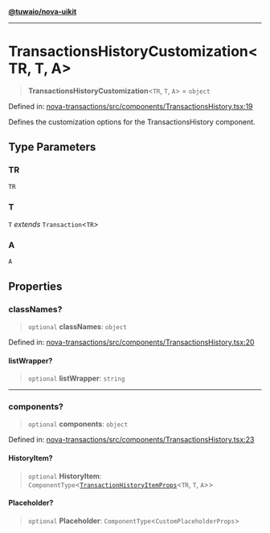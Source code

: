 [**@tuwaio/nova-uikit**](../../../README.md)

***

# TransactionsHistoryCustomization\<TR, T, A\>

> **TransactionsHistoryCustomization**\<`TR`, `T`, `A`\> = `object`

Defined in: [nova-transactions/src/components/TransactionsHistory.tsx:19](https://github.com/TuwaIO/nova-uikit/blob/5275b21e4cfcca13146d3aad8d93d68998767c72/packages/nova-transactions/src/components/TransactionsHistory.tsx#L19)

Defines the customization options for the TransactionsHistory component.

## Type Parameters

### TR

`TR`

### T

`T` *extends* `Transaction`\<`TR`\>

### A

`A`

## Properties

### classNames?

> `optional` **classNames**: `object`

Defined in: [nova-transactions/src/components/TransactionsHistory.tsx:20](https://github.com/TuwaIO/nova-uikit/blob/5275b21e4cfcca13146d3aad8d93d68998767c72/packages/nova-transactions/src/components/TransactionsHistory.tsx#L20)

#### listWrapper?

> `optional` **listWrapper**: `string`

***

### components?

> `optional` **components**: `object`

Defined in: [nova-transactions/src/components/TransactionsHistory.tsx:23](https://github.com/TuwaIO/nova-uikit/blob/5275b21e4cfcca13146d3aad8d93d68998767c72/packages/nova-transactions/src/components/TransactionsHistory.tsx#L23)

#### HistoryItem?

> `optional` **HistoryItem**: `ComponentType`\<[`TransactionHistoryItemProps`](TransactionHistoryItemProps.md)\<`TR`, `T`, `A`\>\>

#### Placeholder?

> `optional` **Placeholder**: `ComponentType`\<`CustomPlaceholderProps`\>
